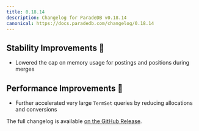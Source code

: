 ```yaml
---
title: 0.18.14
description: Changelog for ParadeDB v0.18.14
canonical: https://docs.paradedb.com/changelog/0.18.14
---
```


## Stability Improvements 💪

- Lowered the cap on memory usage for postings and positions during merges

## Performance Improvements 🚀

- Further accelerated very large `TermSet` queries by reducing allocations and conversions

The full changelog is available [on the GitHub Release](https://github.com/paradedb/paradedb/releases/tag/v0.18.14).
